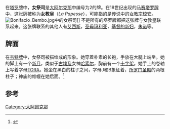 在[[塔罗牌|塔罗牌]]中，'''女祭司'''是[[大阿尔克那|大阿尔克那]]中编号为2的牌。在18世纪出现的[[马赛塔罗牌|马赛塔罗牌]]中，这张牌被称为'''女教皇'''（''La Papesse''），可能指的是传说中的[[女教宗琼安|女教宗琼安]]。
[[Image:Bonifacio_Bembo.jpg|thumb]]中的女祭司]]
不是所有的塔罗牌都把这张牌与女教皇联系起来。这张牌联系的其他人有[[艾西斯|艾西斯]]，[[圣母玛利亚|圣母玛利亚]]，[[基督的新妇|基督的新妇]]，[[朱诺_(罗马神话)|朱诺]]等。
==牌面==
在[[韦特牌|韦特牌]]中，女祭司被描绘成{{link-en|舍吉拿|Shekhinah}}的形象。她穿着朴素的长袍，手放在大腿上端坐。她的脚上有一个[[新月|新月]]，类似于[[古埃及|古埃及]]女神[[哈索尔|哈索尔]]，胸前有一个[[十字架|十字架]]。她手上的卷轴上写着字母[[摩西五经|TORA]]。她坐在黑白的柱子之间，字母J和B象征着{{tsl|en|Jachin and Boaz|}}，[[所罗门圣殿|所罗门圣殿]]的两根柱子；神庙的帷幔在她后面。<ref name="Burke">{{cite book
|title = The Complete Book of Tarot
|author = Juliet Sharman Burke
|publisher = Pan Books Ltd
|place = London
|year = 1985
|ISBN = 0-330-28974-8 }}</ref>
==参考==
{{reflist}}
{{塔罗牌}}
{{占星学小作品}}
[[Category:大阿爾克那|Category:大阿爾克那]]